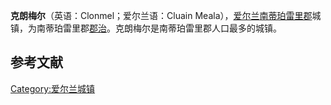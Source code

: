 {{Infobox settlement
|settlement_type        = 城镇
|name                   = 克朗梅尔
|native_name             = ''Clonmel（英语）''<br>''Cluain Meala（爱尔兰语）''
|image_shield           = 
|motto = ''Fidelis in Æternum''{{spaces|2}}
|pushpin_map            = Ireland
|pushpin_label_position = right
|pushpin_map_caption    = 所在位置
|coordinates_display    = inline,title
|coordinates_type       = dim:100000_region:IE
|latd                   = 52.3539
|longd                  = -7.7116
|area_total_km2         = 11.59
|unit_pref              = Metric
|elevation_m            = 20
|subdivision_type       = 国家
|subdivision_name       = 爱尔兰
|subdivision_type1      = 省
|subdivision_name1      = [[芒斯特省|芒斯特省]]
|subdivision_type2      = 郡
|subdivision_name2      = 南蒂珀雷里郡
|population_urban       = 15793
|population_rural       = 2115
|population_as_of       = 2011
|website                =
|image_skyline          = Clonmel.jpg
|image_caption          = 克朗梅尔码头区
}}'''克朗梅尔'''（英语：Clonmel；爱尔兰语：Cluain Meala），[[爱尔兰|爱尔兰]][[南蒂珀雷里郡|南蒂珀雷里郡]]城镇，为南蒂珀雷里郡[[郡治|郡治]]。克朗梅尔是南蒂珀雷里郡人口最多的城镇。

==参考文献==
{{reflist}}

[[Category:爱尔兰城镇|Category:爱尔兰城镇]]